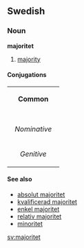 ==Swedish==
===Noun===
'''majoritet'''
#[[majority]]

====Conjugations====
{| border=1 cellspacing=0 
| bgcolor=#FFFFF0 colspan=5 align=center | '''Common''' 
|- 
|- bgcolor=#FFFFF0 align=center 
! rowspan=2 | 
| colspan=2 width=105 | ''Singular'' 
| colspan=2 | ''Plural'' 
|- bgcolor=#FFFFF0 align=center 
| width=105 | ''Indefinite'' 
| width=105 | ''Definite'' 
| width=105 | ''Indefinite'' 
|  width=105 | ''Definite'' 
|- align=center 
| width=105 bgcolor=#FFFFF0 | ''Nominative'' 
| [[majoritet]] 
| [[majoriteten]] 
| [[majoriteter]] 
| [[majoriteterna]] 
|- align=center 
| width=105 bgcolor=#FFFFF0 | ''Genitive'' 
| [[majoritets]] 
| [[majoritetens]] 
| [[majoriteters]] 
| [[majoriteternas]]  
|} 

====See also====
*[[absolut majoritet]]
*[[kvalificerad majoritet]]
*[[enkel majoritet]]
*[[relativ majoritet]]
*[[minoritet]]

[[sv:majoritet]]